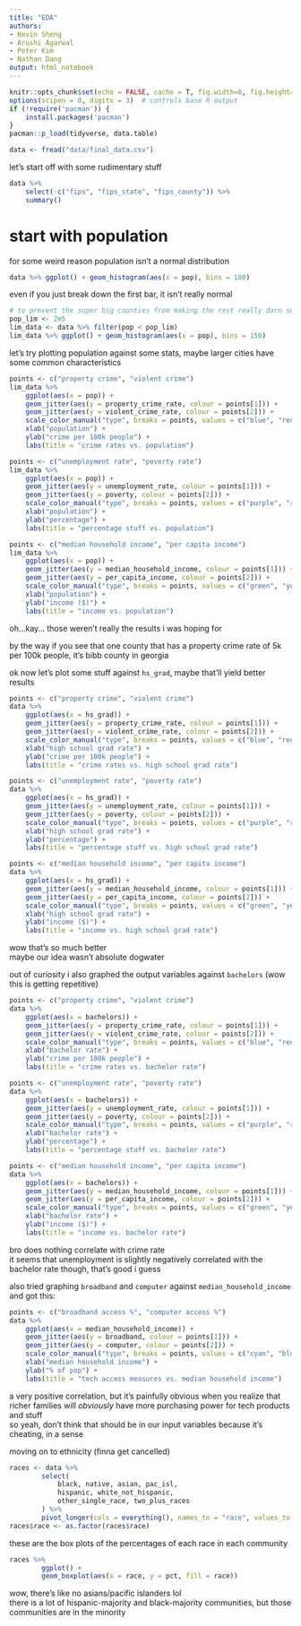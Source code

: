 ```yaml
---
title: "EDA"
authors:
- Kevin Sheng
- Arushi Agarwal
- Peter Kim
- Nathan Dang
output: html_notebook
---
```


```r
knitr::opts_chunk$set(echo = FALSE, cache = T, fig.width=6, fig.height=3)
options(scipen = 0, digits = 3)  # controls base R output
if (!require('pacman')) {
    install.packages('pacman')
}
pacman::p_load(tidyverse, data.table)
```

```r
data <- fread("data/final_data.csv")
```

let's start off with some rudimentary stuff
```r
data %>%
    select(-c("fips", "fips_state", "fips_county")) %>%
    summary()
```

# start with population

for some weird reason population isn't a normal distribution
```r
data %>% ggplot() + geom_histogram(aes(x = pop), bins = 100)
```

even if you just break down the first bar, it isn't really normal
```r
# to prevent the super big counties from making the rest really darn small
pop_lim <- 2e5
lim_data <- data %>% filter(pop < pop_lim)
lim_data %>% ggplot() + geom_histogram(aes(x = pop), bins = 150)
```

let's try plotting population against some stats, maybe larger cities have some common characteristics
```r
points <- c("property crime", "violent crime")
lim_data %>%
    ggplot(aes(x = pop)) +
    geom_jitter(aes(y = property_crime_rate, colour = points[1])) +
    geom_jitter(aes(y = violent_crime_rate, colour = points[2])) +
    scale_color_manual("type", breaks = points, values = c("blue", "red")) +
    xlab("population") +
    ylab("crime per 100k people") +
    labs(title = "crime rates vs. population")

points <- c("unemployment rate", "poverty rate")
lim_data %>%
    ggplot(aes(x = pop)) +
    geom_jitter(aes(y = unemployment_rate, colour = points[1])) +
    geom_jitter(aes(y = poverty, colour = points[2])) +
    scale_color_manual("type", breaks = points, values = c("purple", "red")) +
    xlab("population") +
    ylab("percentage") +
    labs(title = "percentage stuff vs. population")

points <- c("median household income", "per capita income")
lim_data %>%
    ggplot(aes(x = pop)) +
    geom_jitter(aes(y = median_household_income, colour = points[1])) +
    geom_jitter(aes(y = per_capita_income, colour = points[2])) +
    scale_color_manual("type", breaks = points, values = c("green", "yellow")) +
    xlab("population") +
    ylab("income ($)") +
    labs(title = "income vs. population")
```
oh...kay... those weren't really the results i was hoping for

by the way if you see that one county that has a property crime rate of 5k per 100k people, it's bibb county in georgia \

ok now let's plot some stuff against `hs_grad`, maybe that'll yield better results
```r
points <- c("property crime", "violent crime")
data %>%
    ggplot(aes(x = hs_grad)) +
    geom_jitter(aes(y = property_crime_rate, colour = points[1])) +
    geom_jitter(aes(y = violent_crime_rate, colour = points[2])) +
    scale_color_manual("type", breaks = points, values = c("blue", "red")) +
    xlab("high school grad rate") +
    ylab("crime per 100k people") +
    labs(title = "crime rates vs. high school grad rate")

points <- c("unemployment rate", "poverty rate")
data %>%
    ggplot(aes(x = hs_grad)) +
    geom_jitter(aes(y = unemployment_rate, colour = points[1])) +
    geom_jitter(aes(y = poverty, colour = points[2])) +
    scale_color_manual("type", breaks = points, values = c("purple", "red")) +
    xlab("high school grad rate") +
    ylab("percentage") +
    labs(title = "percentage stuff vs. high school grad rate")

points <- c("median household income", "per capita income")
data %>%
    ggplot(aes(x = hs_grad)) +
    geom_jitter(aes(y = median_household_income, colour = points[1])) +
    geom_jitter(aes(y = per_capita_income, colour = points[2])) +
    scale_color_manual("type", breaks = points, values = c("green", "yellow")) +
    xlab("high school grad rate") +
    ylab("income ($)") +
    labs(title = "income vs. high school grad rate")
```
wow that's so much better \
maybe our idea wasn't absolute dogwater

out of curiosity i also graphed the output variables against `bachelors` (wow this is getting repetitive)
```r
points <- c("property crime", "violent crime")
data %>%
    ggplot(aes(x = bachelors)) +
    geom_jitter(aes(y = property_crime_rate, colour = points[1])) +
    geom_jitter(aes(y = violent_crime_rate, colour = points[2])) +
    scale_color_manual("type", breaks = points, values = c("blue", "red")) +
    xlab("bachelor rate") +
    ylab("crime per 100k people") +
    labs(title = "crime rates vs. bachelor rate")

points <- c("unemployment rate", "poverty rate")
data %>%
    ggplot(aes(x = bachelors)) +
    geom_jitter(aes(y = unemployment_rate, colour = points[1])) +
    geom_jitter(aes(y = poverty, colour = points[2])) +
    scale_color_manual("type", breaks = points, values = c("purple", "red")) +
    xlab("bachelor rate") +
    ylab("percentage") +
    labs(title = "percentage stuff vs. bachelor rate")

points <- c("median household income", "per capita income")
data %>%
    ggplot(aes(x = bachelors)) +
    geom_jitter(aes(y = median_household_income, colour = points[1])) +
    geom_jitter(aes(y = per_capita_income, colour = points[2])) +
    scale_color_manual("type", breaks = points, values = c("green", "yellow")) +
    xlab("bachelor rate") +
    ylab("income ($)") +
    labs(title = "income vs. bachelor rate")
```
bro does nothing correlate with crime rate \
it seems that unemployment is slightly negatively correlated with the bachelor rate though, that's good i guess

also tried graphing `broadband` and `computer` against `median_household_income` and got this:
```r
points <- c("broadband access %", "computer access %")
data %>%
    ggplot(aes(x = median_household_income)) +
    geom_jitter(aes(y = broadband, colour = points[1])) +
    geom_jitter(aes(y = computer, colour = points[2])) +
    scale_color_manual("type", breaks = points, values = c("cyan", "blue")) +
    xlab("median household income") +
    ylab("% of pop") +
    labs(title = "tech access measures vs. median household income")
```
a very positive correlation, but it's painfully obvious when you realize that richer families will *obviously* have more purchasing power for tech products and stuff \
so yeah, don't think that should be in our input variables because it's cheating, in a sense

moving on to ethnicity (finna get cancelled)
```r
races <- data %>%
        select(
            black, native, asian, pac_isl,
            hispanic, white_not_hispanic,
            other_single_race, two_plus_races
        ) %>%
        pivot_longer(cols = everything(), names_to = "race", values_to = "pct")
races$race <- as.factor(races$race)
```

these are the box plots of the percentages of each race in each community
```r
races %>%
        ggplot() +
        geom_boxplot(aes(x = race, y = pct, fill = race))
```
wow, there's like no asians/pacific islanders lol \
there is a lot of hispanic-majority and black-majority communities, but those communities are in the minority
